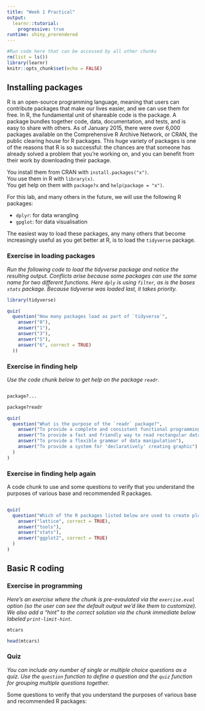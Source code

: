 ```yaml
---
title: "Week 1 Practical"
output: 
  learnr::tutorial:
    progressive: true
runtime: shiny_prerendered
---
```


```r
#Run code here that can be accessed by all other chunks
rm(list = ls())
library(learnr)
knitr::opts_chunk$set(echo = FALSE)
```


## Installing packages

R is an open-source programming language, meaning that users can contribute packages that make our lives easier, and we can use them for free. In R, the fundamental unit of shareable code is the package. A package bundles together code, data, documentation, and tests, and is easy to share with others. As of January 2015, there were over 6,000 packages available on the Comprehensive R Archive Network, or CRAN, the public clearing house for R packages. This huge variety of packages is one of the reasons that R is so successful: the chances are that someone has already solved a problem that you’re working on, and you can benefit from their work by downloading their package.  
  
You install them from CRAN with `install.packages("x")`.  
You use them in R with `library(x)`.  
You get help on them with `package?x` and `help(package = "x")`.  

For this lab, and many others in the future, we will use the following R packages:

* `dplyr`: for data wrangling  
* `gpglot`: for data visualisation  

The easiest way to load these packages, any many others that become increasingly useful as you get better at R, is to load the `tidyverse` package. 

### Exercise in loading packages

*Run the following code to load the tidyverse package and notice the resulting output. Conflicts arise because some packages can use the same name for two different functions. Here `dply` is using `filter`, as is the bases `stats` package. Because tidyverse was loaded last, it takes priority.*

```r
library(tidyverse)
```

```r
quiz(
  question("How many packages load as part of `tidyverse`",
    answer("0"),
    answer("1"),
    answer("3"),
    answer("5"),
    answer("6", correct = TRUE)
  ))
```

### Exercise in finding help

*Use the code chunk below to get help on the package `readr`.*

```r

```

```r
package?...
```

```r
package?readr
```

```r
quiz(
  question("What is the purpose of the `readr` package?",
    answer("To provide a complete and consistent functional programming toolkit for R"),
    answer("To provide a fast and friendly way to read rectangular data", correct = TRUE),
    answer("To provide a flexible grammar of data manipulation"),
    answer("To provide a system for 'declaratively' creating graphic")
  )
)
```

### Exercise in finding help again

A code chunk to use and some questions to verify that you understand the purposes of various base and recommended R packages.

```r

```

```r
quiz(
  question("Which of the R packages listed below are used to create plots?",
    answer("lattice", correct = TRUE),
    answer("tools"),
    answer("stats"),
    answer("ggplot2", correct = TRUE)
  )
)
```

## Basic R coding



### Exercise in programming

*Here's an exercise where the chunk is pre-evaulated via the `exercise.eval` option (so the user can see the default output we'd like them to customize). We also add a "hint" to the correct solution via the chunk immediate below labeled `print-limit-hint`.*


```r
mtcars
```

```r
head(mtcars)
```

### Quiz

*You can include any number of single or multiple choice questions as a quiz. Use the `question` function to define a question and the `quiz` function for grouping multiple questions together.*

Some questions to verify that you understand the purposes of various base and recommended R packages: